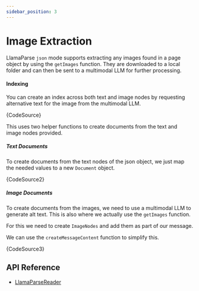 ```yaml
---
sidebar_position: 3
---
```



# Image Extraction

LlamaParse `json` mode supports extracting any images found in a page object by using the `getImages` function. They are downloaded to a local folder and can then be sent to a multimodal LLM for further processing.

#### Indexing

You can create an index across both text and image nodes by requesting alternative text for the image from the multimodal LLM.

<CodeBlock language="ts">{CodeSource}</CodeBlock>

This uses two helper functions to create documents from the text and image nodes provided.

##### Text Documents

To create documents from the text nodes of the json object, we just map the needed values to a new `Document` object.

<CodeBlock language="ts">{CodeSource2}</CodeBlock>

##### Image Documents

To create documents from the images, we need to use a multimodal LLM to generate alt text. This is also where we actually use the `getImages` function.

For this we need to create `ImageNodes` and add them as part of our message.

We can use the `createMessageContent` function to simplify this.

<CodeBlock language="ts">{CodeSource3}</CodeBlock>

## API Reference

- [LlamaParseReader](../api/classes/LlamaParseReader.md)
